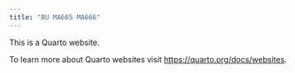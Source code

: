 ```yaml
---
title: "BU MA665 MA666"
---
```


This is a Quarto website.

To learn more about Quarto websites visit <https://quarto.org/docs/websites>.
